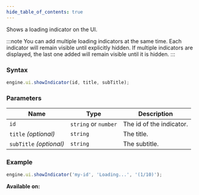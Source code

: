 ```yaml
---
hide_table_of_contents: true
---
```



Shows a loading indicator on the UI.

:::note
You can add multiple loading indicators at the same time. Each indicator will remain visible until explicitly hidden. If multiple indicators are displayed, the last one added will remain visible until it is hidden.
:::

### Syntax

```js
engine.ui.showIndicator(id, title, subTitle);
```

### Parameters

| Name                    | Type                 | Description              |
| ----------------------- | -------------------- | ------------------------ |
| `id`                    | `string` or `number` | The id of the indicator. |
| `title` _(optional)_    | `string`             | The title.               |
| `subTitle` _(optional)_ | `string`             | The subtitle.            |

### Example

```js
engine.ui.showIndicator('my-id', 'Loading...', '(1/10)');
```

**Available on:** <ClientTag />

